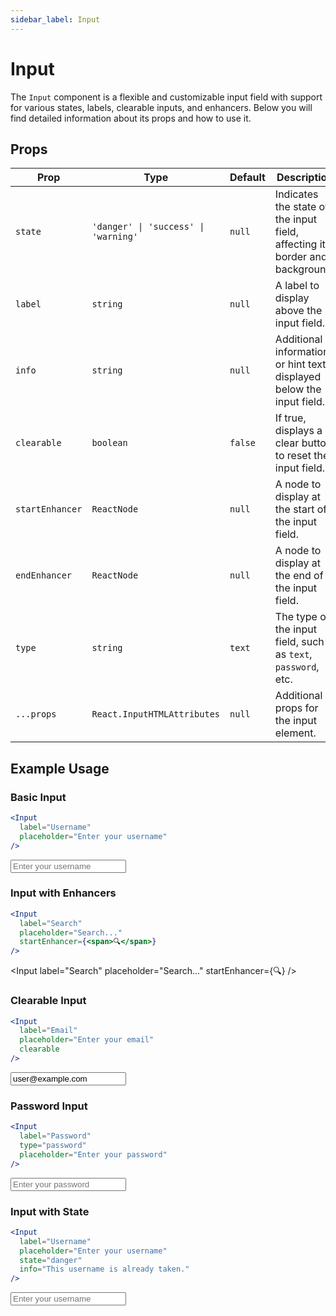 ```yaml
---
sidebar_label: Input
---
```



# Input

The `Input` component is a flexible and customizable input field with support for various states, labels, clearable inputs, and enhancers. Below you will find detailed information about its props and how to use it.

## Props

| Prop            | Type                                 | Default | Description                                                                |
|-----------------|--------------------------------------|---------|----------------------------------------------------------------------------|
| `state`         | `'danger' \| 'success' \| 'warning'` | `null`  | Indicates the state of the input field, affecting its border and background.|
| `label`         | `string`                             | `null`  | A label to display above the input field.                                   |
| `info`          | `string`                             | `null`  | Additional information or hint text displayed below the input field.        |
| `clearable`     | `boolean`                            | `false` | If true, displays a clear button to reset the input field.                  |
| `startEnhancer` | `ReactNode`                          | `null`  | A node to display at the start of the input field.                          |
| `endEnhancer`   | `ReactNode`                          | `null`  | A node to display at the end of the input field.                            |
| `type`          | `string`                             | `text`  | The type of the input field, such as `text`, `password`, etc.               |
| `...props`      | `React.InputHTMLAttributes`          | `null`  | Additional props for the input element.                                     |

## Example Usage

### Basic Input

```jsx
<Input
  label="Username"
  placeholder="Enter your username"
/>
```

<Input
  label="Username"
  placeholder="Enter your username"
/>

### Input with Enhancers

```jsx
<Input
  label="Search"
  placeholder="Search..."
  startEnhancer={<span>🔍</span>}
/>
```

<Input
  label="Search"
  placeholder="Search..."
  startEnhancer={<span>🔍</span>}
/>

### Clearable Input

```jsx
<Input
  label="Email"
  placeholder="Enter your email"
  clearable
/>
```

<Input
  label="Email"
  placeholder="Enter your email"
  clearable
  value="user@example.com"
/>

### Password Input

```jsx
<Input
  label="Password"
  type="password"
  placeholder="Enter your password"
/>
```

<Input
  label="Password"
  type="password"
  placeholder="Enter your password"
/>

### Input with State

```jsx
<Input
  label="Username"
  placeholder="Enter your username"
  state="danger"
  info="This username is already taken."
/>
```

<Input
  label="Username"
  placeholder="Enter your username"
  state="danger"
  info="This username is already taken."
/>
